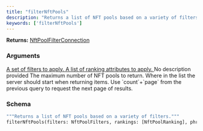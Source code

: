```yaml
---
title: "filterNftPools"
description: "Returns a list of NFT pools based on a variety of filters."
keywords: ['filterNftPools']
---
```


**Returns:** [NftPoolFilterConnection](/api-reference/types/nftpoolfilterconnection)

### Arguments

<a href="/api-reference/types/nftpoolfilters">
  <ResponseField name="filters" type="NftPoolFilters">
    A set of filters to apply.
  </ResponseField>
</a>

<a href="/api-reference/types/nftpoolranking">
  <ResponseField name="rankings" type="[NftPoolRanking]">
    A list of ranking attributes to apply.
  </ResponseField>
</a>

<ResponseField name="phrase" type="String">
  No description provided
</ResponseField>

<ResponseField name="limit" type="Int">
  The maximum number of NFT pools to return.
</ResponseField>

<ResponseField name="offset" type="Int">
  Where in the list the server should start when returning items. Use `count`+`page` from the previous query to request the next page of results.
</ResponseField>

### Schema


```graphql 
"""Returns a list of NFT pools based on a variety of filters."""
filterNftPools(filters: NftPoolFilters, rankings: [NftPoolRanking], phrase: String, limit: Int, offset: Int): NftPoolFilterConnection
```
